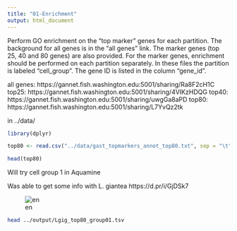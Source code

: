 ```yaml
---
title: "01-Enrichment"
output: html_document
---
```



Perform GO enrichment on the "top marker" genes for each partition. The background for all genes is in the "all genes" link. The marker genes (top 25, 40 and 80 genes) are also provided. For the marker genes, enrichment should be performed on each partition separately. In these files the partition is labeled "cell_group". The gene ID is listed in the column "gene_id".

all genes: https://gannet.fish.washington.edu:5001/sharing/Ra8F2cH1C
top25: https://gannet.fish.washington.edu:5001/sharing/4VIKzHDQG
top40: https://gannet.fish.washington.edu:5001/sharing/uwgGa8aPD
top80: https://gannet.fish.washington.edu:5001/sharing/L7YvQz2tk

in ../data/ 


```r
library(dplyr)
```


```r
top80 <- read.csv("../data/gast_topmarkers_annot_top80.txt", sep = "\t", header = TRUE)
```


```r
head(top80)
```


Will try cell group 1 in Aquamine 

Was able to get some info with L. giantea
https://d.pr/i/GjDSk7

![en](http://gannet.fish.washington.edu/seashell/snaps/AquaMine_List_Analysis_L._gigantea_orthologues_of_TOP_80-group01_1_2022-07-08_10-18-25.png)

```bash
head ../output/Lgig_top80_group01.tsv
```

